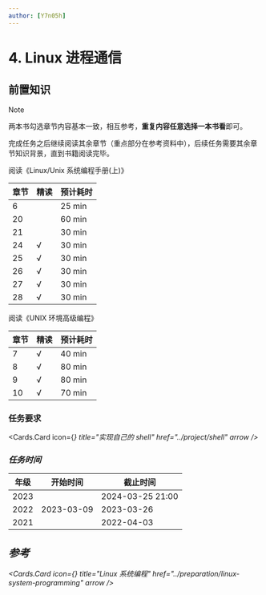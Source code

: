 ```yaml
---
author: [Y7n05h]
---
```


# 4. Linux 进程通信

## 前置知识

> [!NOTE]
>
> 两本书勾选章节内容基本一致，相互参考，**重复内容任意选择一本书看**即可。
>
> 完成任务之后继续阅读其余章节（重点部分在参考资料中），后续任务需要其余章节知识背景，直到书籍阅读完毕。

阅读《Linux/Unix 系统编程手册(上)》

| 章节 | 精读 | 预计耗时 |
| ---- | ---- | -------- |
| 6    |      | 25 min   |
| 20   |      | 60 min   |
| 21   |      | 30 min   |
| 24   | √    | 30 min   |
| 25   | √    | 30 min   |
| 26   | √    | 30 min   |
| 27   | √    | 30 min   |
| 28   | √    | 30 min   |

阅读《UNIX 环境高级编程》

| 章节 | 精读 | 预计耗时 |
| ---- | ---- | -------- |
| 7    | √    | 40 min   |
| 8    | √    | 80 min   |
| 9    | √    | 80 min   |
| 10   | √    | 70 min   |

### 任务要求

<Cards.Card
  icon={<i className="icon-[ph--list-checks-bold]" />}
  title="实现自己的 shell"
  href="../project/shell"
  arrow
/>

### 任务时间

| 年级 | 开始时间   | 截止时间         |
| ---- | ---------- | ---------------- |
| 2023 |            | 2024-03-25 21:00 |
| 2022 | 2023-03-09 | 2023-03-26       |
| 2021 |            | 2022-04-03       |

## 参考

<Cards.Card
  icon={<i className="icon-[ph--list-checks-bold]" />}
  title="Linux 系统编程"
  href="../preparation/linux-system-programming"
  arrow
/>
